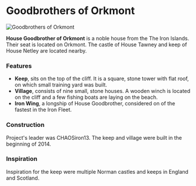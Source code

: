 

# Goodbrothers of Orkmont

<Image src="https://cdn.sanity.io/images/1as7cn02/production/23e0be577909d220865318067ddfd2cb21887165-1920x1017.png?w=976&h=350&fit=crop&crop=center&auto=format" alt="Goodbrothers of Orkmont" width={976} height={350}  />

<ProjectDetails
  floatRight
  region="Iron Islands"
  house="House Goodbrother"
  type="Keep"
  status="Completed"
  warp="/warp goodbrother"
  projectLead="CHAOSiron13"
  dateStarted="December 31, 2013"
  dateCompleted="December 31, 2013"
/>

**House Goodbrother of Orkmont** is a noble house from the The Iron Islands. Their seat is located on Orkmont. The castle of House Tawney and keep of House Netley are located nearby.

### Features  


* **Keep**, sits on the top of the cliff. It is a square, stone tower with flat roof, on which small training yard was built.
* **Village**, consists of nine small, stone houses. A wooden winch is located on the cliff and a few fishing boats are laying on the beach.
* **Iron Wing**, a longship of House Goodbrother, considered on of the fastest in the Iron Fleet.

### Construction

Project's leader was CHAOSiron13. The keep and village were built in the beginning of 2014.

### Inspiration

Inspiration for the keep were multiple Norman castles and keeps in England and Scotland.